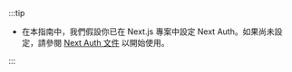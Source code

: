 :::tip

- 在本指南中，我們假設你已在 Next.js 專案中設定 Next Auth。如果尚未設定，請參閱 [Next Auth 文件](https://next-auth.js.org/getting-started/introduction) 以開始使用。

:::

